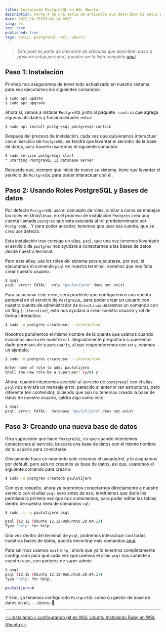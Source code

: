 ```yaml
---
title: Instalando PostgreSQL en WSL Ubuntu
description: Parte 4 de una serie de artículos que describen mi setup en WSL Ubuntu
date: 2022-10-25T03:46:14.859Z
lang: es
toc: true
published: true
tags: setup, postgresql, wsl, ubuntu
---
```


> _Este post es parte de una serie de artículos que describen paso a paso mi setup personal, puedes ver la lista completa [aquí](/articles/mi-setup-desarrollo-wsl-ubuntu)_

## Paso 1: Instalación

Primero nos aseguramos de tener todo actualizado en nuestro sistema, para eso ejecutamos los siguientes comandos:

```bash
$ sudo apt update
$ sudo apt upgrade
```

Ahora sí, vamos a instalar `PostgreSQL` junto al paquete `-contrib` que agrega algunas utilidades y funcionalidades extra:

```bash
$ sudo apt install postgresql postgresql-contrib
```

Después del proceso de instalación, cada vez que quisiéramos interactuar con el servicio de `PostgreSQL` se tendrá que levantar el servidor de la base de datos, para hacerlo usaremos el siguiente comando:

```bash
$ sudo service postgresql start
* Starting PostgreSQL 12 database server                                   [ OK ]
```

Recuerda que, siempre que inicie de nuevo su sistema, tiene que levantar el servicio de `PostgreSQL` para poder interactuar con él.

## Paso 2: Usando Roles PostgreSQL y Bases de datos

Por defecto `PostgreSQL` usa el concepto de roles, similar a como se manejan los roles en Unix/Linux, en el proceso de instalación `Postgres` crea una cuenta llamada `postgres` que esta asociada al rol predeterminado por `PostgreSQL` . Y para poder acceder, tenemos que usar esa cuenta, que se creo por defecto.

Esta instalación trae consigo un alias, `psql`, que una vez tenemos levantado el servicio de `postgres` nos ayudara a conectarnos a las bases de datos desde nuestra terminal.

Pero este alias, usa los roles del sistema para ejecutarse, por eso, si ejecutamos el comando `psql` en nuestra terminal, veremos que nos falta crear nuestro usuario.

```bash
$ psql
psql: error: FATAL:  role "paulotijero" does not exist
```

Para solucionar este error, será prudente que configuremos una cuenta personal en el servicio de `PostgreSQL`, para poder crear un usuario con nuestra cuenta de administrador de `Unix/Linux` usaremos un comando con un flag (`--iterative`), esto nos ayudara a crear nuestro usuario y rol de forma interactiva:

```bash
$ sudo -u postgres createuser --interactive
```

Nosotros pondremos el mismo nombre de la cuenta que usamos cuando iniciamos `ubuntu` en nuestro `wsl`.
Seguidamente preguntará si queremos darle permisos de `superusuario`, al que responderemos con un `y`, veamos un ejemplo:

```bash
$ sudo -u postgres createuser --interactive

Enter name of role to add: paulotijero
Shall the new role be a superuser? (y/n) y
```

Ahora, cuando intentemos acceder al servicio de `postgresql` con el alias `psql` nos enviará un mensaje error, parecido al anterior (en estructura), pero diferente (en contenido), diciendo que aún no tenemos creada la base de datos de nuestro usuario, saldrá algo como esto:

```bash
$ psql
psql: error: FATAL:  database "paulotijero" does not exist
```

## Paso 3: Creando una nueva base de datos

Otra suposición que hace `PostgreSQL`, es que cuando intentemos conectarnos al servicio, buscará una base de datos con el mismo nombre de tu usuario para conectarse.

Obviamente hace un momento solo creamos el usuario/rol, y lo asignamos por default, pero aún no creamos su base de datos, así que, usaremos el siguiente comando para crearlo:

```bash
$ sudo -u postgres createdb paulotijero
```

Con esto resuelto, ahora ya podremos conectarnos directamente a nuestro servicio con el alias `psql` pero antes de eso, tendríamos que darle los permisos la primera vez que nos conectemos, para poder editar las tablas dentro de nuestra linea de comandos `sql`:

```bash
$ sudo -i -u paulotijero psql

psql (12.12 (Ubuntu 12.12-0ubuntu0.20.04.1))
Type "help" for help.
```

Una vez dentro del terminal de `psql`, podremos interactuar con todas nuestras bases de datos, podrás encontrar más comandos [aquí](https://www.geeksforgeeks.org/postgresql-psql-commands/).

Para salirnos usamos `exit` o `\q` , ahora que ya lo tenemos completamente configurado para que cada vez que usemos el alias `psql` nos conecte a nuestro user, con poderes de super admin.

```bash
$ psql
psql (12.12 (Ubuntu 12.12-0ubuntu0.20.04.1))
Type "help" for help.

paulotijero=#
```

Y listo, ya tenemos configurado `PostgreSQL` como su gestor de base de datos en `WSL - Ubuntu` 🎉

---

<div css={{ display: "flex", justifyContent: "space-between" }}>
  <a
    href="/articles/instalando-configurando-git-wsl-ubuntu"
    target="_self"
    css={{ display: "block", color: "#004BCC", textDecoration: "underline" }}
  >
    👈 Instalando y configurando git en WSL Ubuntu
  </a>
  <a
    href="/articles/instalando-ruby-wsl-ubuntu"
    target="_self"
    css={{ display: "block", color: "#004BCC", textDecoration: "underline" }}
  >
    Instalando Ruby en WSL Ubuntu 👉
  </a>
</div>
